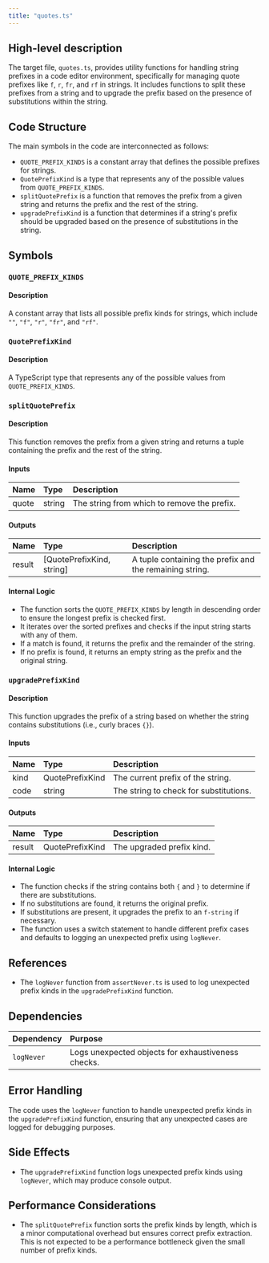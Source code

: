 ```yaml
---
title: "quotes.ts"
---
```


## High-level description

The target file, `quotes.ts`, provides utility functions for handling string prefixes in a code editor environment, specifically for managing quote prefixes like `f`, `r`, `fr`, and `rf` in strings. It includes functions to split these prefixes from a string and to upgrade the prefix based on the presence of substitutions within the string.

## Code Structure

The main symbols in the code are interconnected as follows:
- `QUOTE_PREFIX_KINDS` is a constant array that defines the possible prefixes for strings.
- `QuotePrefixKind` is a type that represents any of the possible values from `QUOTE_PREFIX_KINDS`.
- `splitQuotePrefix` is a function that removes the prefix from a given string and returns the prefix and the rest of the string.
- `upgradePrefixKind` is a function that determines if a string's prefix should be upgraded based on the presence of substitutions in the string.

## Symbols

### `QUOTE_PREFIX_KINDS`
#### Description
A constant array that lists all possible prefix kinds for strings, which include `""`, `"f"`, `"r"`, `"fr"`, and `"rf"`.

### `QuotePrefixKind`
#### Description
A TypeScript type that represents any of the possible values from `QUOTE_PREFIX_KINDS`.

### `splitQuotePrefix`
#### Description
This function removes the prefix from a given string and returns a tuple containing the prefix and the rest of the string.

#### Inputs
| Name  | Type   | Description                  |
|:------|:-------|:-----------------------------|
| quote | string | The string from which to remove the prefix. |

#### Outputs
| Name  | Type                  | Description                        |
|:------|:----------------------|:-----------------------------------|
| result| [QuotePrefixKind, string] | A tuple containing the prefix and the remaining string. |

#### Internal Logic
- The function sorts the `QUOTE_PREFIX_KINDS` by length in descending order to ensure the longest prefix is checked first.
- It iterates over the sorted prefixes and checks if the input string starts with any of them.
- If a match is found, it returns the prefix and the remainder of the string.
- If no prefix is found, it returns an empty string as the prefix and the original string.

### `upgradePrefixKind`
#### Description
This function upgrades the prefix of a string based on whether the string contains substitutions (i.e., curly braces `{}`).

#### Inputs
| Name | Type            | Description                          |
|:-----|:----------------|:-------------------------------------|
| kind | QuotePrefixKind | The current prefix of the string.    |
| code | string          | The string to check for substitutions. |

#### Outputs
| Name  | Type            | Description                          |
|:------|:----------------|:-------------------------------------|
| result| QuotePrefixKind | The upgraded prefix kind.            |

#### Internal Logic
- The function checks if the string contains both `{` and `}` to determine if there are substitutions.
- If no substitutions are found, it returns the original prefix.
- If substitutions are present, it upgrades the prefix to an `f-string` if necessary.
- The function uses a switch statement to handle different prefix cases and defaults to logging an unexpected prefix using `logNever`.

## References

- The `logNever` function from `assertNever.ts` is used to log unexpected prefix kinds in the `upgradePrefixKind` function.

## Dependencies

| Dependency | Purpose                                      |
|:-----------|:---------------------------------------------|
| `logNever` | Logs unexpected objects for exhaustiveness checks. |

## Error Handling

The code uses the `logNever` function to handle unexpected prefix kinds in the `upgradePrefixKind` function, ensuring that any unexpected cases are logged for debugging purposes.

## Side Effects

- The `upgradePrefixKind` function logs unexpected prefix kinds using `logNever`, which may produce console output.

## Performance Considerations

- The `splitQuotePrefix` function sorts the prefix kinds by length, which is a minor computational overhead but ensures correct prefix extraction. This is not expected to be a performance bottleneck given the small number of prefix kinds.